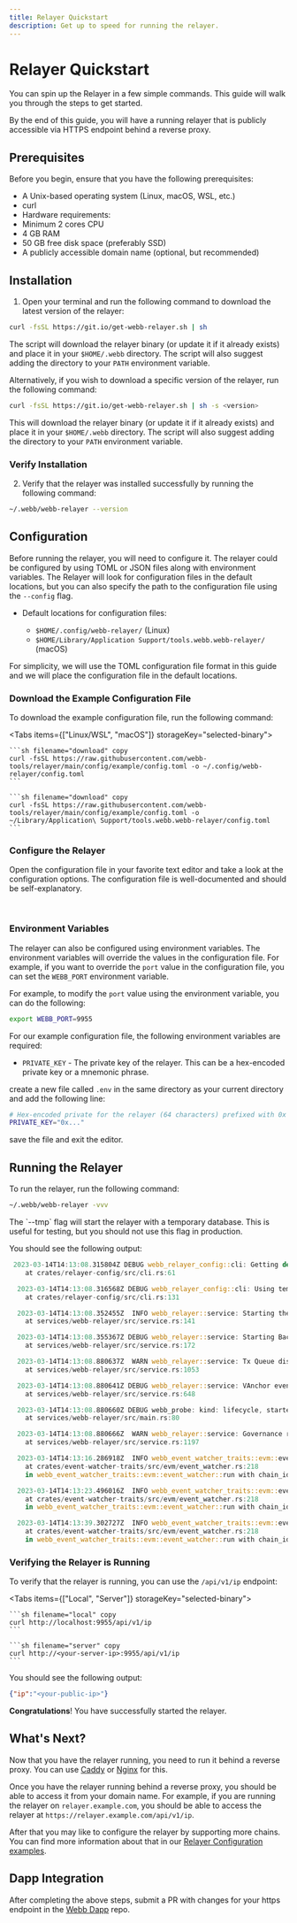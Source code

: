 ```yaml
---
title: Relayer Quickstart
description: Get up to speed for running the relayer.
---
```



# Relayer Quickstart

You can spin up the Relayer in a few simple commands. This guide will walk you through the steps to get started.

By the end of this guide, you will have a running relayer that is publicly accessible via HTTPS endpoint behind a reverse proxy.

## Prerequisites

Before you begin, ensure that you have the following prerequisites:

- A Unix-based operating system (Linux, macOS, WSL, etc.)
- curl
- Hardware requirements:
- Minimum 2 cores CPU
- 4 GB RAM
- 50 GB free disk space (preferably SSD)
- A publicly accessible domain name (optional, but recommended)

## Installation

1. Open your terminal and run the following command to download the latest version of the relayer:

```sh filename="download latest version" copy
curl -fsSL https://git.io/get-webb-relayer.sh | sh
```

The script will download the relayer binary (or update it if it already exists) and place it in your `$HOME/.webb` directory. The script will also suggest adding the directory to your `PATH` environment variable.

Alternatively, if you wish to download a specific version of the relayer, run the following command:

```sh filename="download specific version" copy
curl -fsSL https://git.io/get-webb-relayer.sh | sh -s <version>
```

This will download the relayer binary (or update it if it already exists) and place it in your `$HOME/.webb` directory. The script
will also suggest adding the directory to your `PATH` environment variable.

### Verify Installation

2. Verify that the relayer was installed successfully by running the following command:

```sh filename="verify version" copy
~/.webb/webb-relayer --version
```

## Configuration

Before running the relayer, you will need to configure it. The relayer could be configured by using TOML or JSON files along with environment variables.
The Relayer will look for configuration files in the default locations, but you can also specify the path to the configuration file using the `--config` flag.

- Default locations for configuration files:

  - `$HOME/.config/webb-relayer/` (Linux)
  - `$HOME/Library/Application Support/tools.webb.webb-relayer/` (macOS)

For simplicity, we will use the TOML configuration file format in this guide and we will place the configuration file in the default locations.

### Download the Example Configuration File

To download the example configuration file, run the following command:

<Tabs items={["Linux/WSL", "macOS"]} storageKey="selected-binary">
  <Tab>

    ```sh filename="download" copy
    curl -fsSL https://raw.githubusercontent.com/webb-tools/relayer/main/config/example/config.toml -o ~/.config/webb-relayer/config.toml
    ```

  </Tab>
  <Tab>

    ```sh filename="download" copy
    curl -fsSL https://raw.githubusercontent.com/webb-tools/relayer/main/config/example/config.toml -o ~/Library/Application\ Support/tools.webb.webb-relayer/config.toml
    ```

  </Tab>
</Tabs>

### Configure the Relayer

Open the configuration file in your favorite text editor and take a look at the configuration options. The configuration file is well-documented and should be self-explanatory.

<br/>

<RelayerExampleConfig />

### Environment Variables

The relayer can also be configured using environment variables. The environment variables will override the values in the configuration file.
For example, if you want to override the `port` value in the configuration file, you can set the `WEBB_PORT` environment variable.

For example, to modify the `port` value using the environment variable, you can do the following:

```sh filename="export" copy
export WEBB_PORT=9955
```

For our example configuration file, the following environment variables are required:

- `PRIVATE_KEY` - The private key of the relayer. This can be a hex-encoded private key or a mnemonic phrase.

create a new file called `.env` in the same directory as your current directory and add the following line:

```sh filename="PRIVATE_KEY" copy
# Hex-encoded private for the relayer (64 characters) prefixed with 0x
PRIVATE_KEY="0x..."
```

save the file and exit the editor.

## Running the Relayer

To run the relayer, run the following command:

```sh filename="vvv" copy
~/.webb/webb-relayer -vvv
```

<Callout type="idea">
  The `--tmp` flag will start the relayer with a temporary database. This is useful for testing, but you should not use this flag in production.
</Callout>

You should see the following output:

```rust filename="output"
 2023-03-14T14:13:08.315804Z DEBUG webb_relayer_config::cli: Getting default dirs for webb relayer
    at crates/relayer-config/src/cli.rs:61

  2023-03-14T14:13:08.316568Z DEBUG webb_relayer_config::cli: Using temp dir for store
    at crates/relayer-config/src/cli.rs:131

  2023-03-14T14:13:08.352455Z  INFO webb_relayer::service: Starting the server on 0.0.0.0:9955
    at services/webb-relayer/src/service.rs:141

  2023-03-14T14:13:08.355367Z DEBUG webb_relayer::service: Starting Background Services for (goerli) chain.
    at services/webb-relayer/src/service.rs:172

  2023-03-14T14:13:08.880637Z  WARN webb_relayer::service: Tx Queue disabled for (5)
    at services/webb-relayer/src/service.rs:1053

  2023-03-14T14:13:08.880641Z DEBUG webb_relayer::service: VAnchor events watcher for (0x9678…5077) Started.
    at services/webb-relayer/src/service.rs:648

  2023-03-14T14:13:08.880660Z DEBUG webb_probe: kind: lifecycle, started: true
    at services/webb-relayer/src/main.rs:80

  2023-03-14T14:13:08.880666Z  WARN webb_relayer::service: Governance relaying is not enabled for relayer
    at services/webb-relayer/src/service.rs:1197

  2023-03-14T14:13:16.286918Z  INFO webb_event_watcher_traits::evm::event_watcher: 🔄 #8650987 of #8654131 (99.9637%)
    at crates/event-watcher-traits/src/evm/event_watcher.rs:218
    in webb_event_watcher_traits::evm::event_watcher::run with chain_id: Ok(5), address: 0x9678…5077, tag: VAnchor Contract Watcher

  2023-03-14T14:13:23.496016Z  INFO webb_event_watcher_traits::evm::event_watcher: 🔄 #8653887 of #8654131 (99.9972%)
    at crates/event-watcher-traits/src/evm/event_watcher.rs:218
    in webb_event_watcher_traits::evm::event_watcher::run with chain_id: Ok(5), address: 0x9678…5077, tag: VAnchor Contract Watcher

  2023-03-14T14:13:39.302727Z  INFO webb_event_watcher_traits::evm::event_watcher: 🔄 #8654129 of #8654131 (100.0000%)
    at crates/event-watcher-traits/src/evm/event_watcher.rs:218
    in webb_event_watcher_traits::evm::event_watcher::run with chain_id: Ok(5), address: 0x9678…5077, tag: VAnchor Contract Watcher

```

### Verifying the Relayer is Running

To verify that the relayer is running, you can use the `/api/v1/ip` endpoint:

<Tabs items={["Local", "Server"]} storageKey="selected-binary">
  <Tab>

    ```sh filename="local" copy
    curl http://localhost:9955/api/v1/ip
    ```

  </Tab>
  <Tab>

    ```sh filename="server" copy
    curl http://<your-server-ip>:9955/api/v1/ip
    ```

  </Tab>
</Tabs>

You should see the following output:

```json filename="public-ip" copy
{"ip":"<your-public-ip>"}
```

**Congratulations**! You have successfully started the relayer.

## What's Next?

Now that you have the relayer running, you need to run it behind a reverse proxy. You can use [Caddy](https://caddyserver.com/) or [Nginx](https://www.nginx.com/) for this.

Once you have the relayer running behind a reverse proxy, you should be able to access it from your domain name. For example, if you are running the relayer on `relayer.example.com`, you should be able to access the relayer at `https://relayer.example.com/api/v1/ip`.

After that you may like to configure the relayer by supporting more chains. You can find more information about that in our [Relayer Configuration examples](https://github.com/webb-tools/relayer/tree/main/config).

## Dapp Integration

After completing the above steps, submit a PR with changes for your https endpoint in the [Webb Dapp](https://github.com/webb-tools/webb-dapp) repo.

